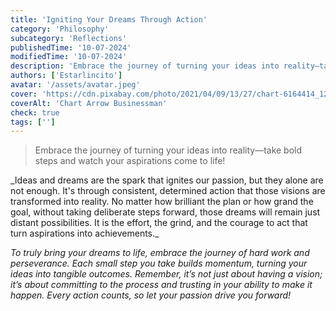 ```yaml
---
title: 'Igniting Your Dreams Through Action'
category: 'Philosophy'
subcategory: 'Reflections'
publishedTime: '10-07-2024'
modifiedTime: '10-07-2024'
description: 'Embrace the journey of turning your ideas into reality—take bold steps and watch your aspirations come to life!'
authors: ['Estarlincito']
avatar: '/assets/avatar.jpeg'
cover: 'https://cdn.pixabay.com/photo/2021/04/09/13/27/chart-6164414_1280.png'
coverAlt: 'Chart Arrow Businessman'
check: true
tags: ['']
---
```


<Introduction>

> Embrace the journey of turning your ideas into reality—take bold steps and watch your aspirations come to life!

</Introduction>

<Contents>
  _Ideas and dreams are the spark that ignites our passion, but they alone are
  not enough. It's through consistent, determined action that those visions are
  transformed into reality. No matter how brilliant the plan or how grand the
  goal, without taking deliberate steps forward, those dreams will remain just
  distant possibilities. It is the effort, the grind, and the courage to act
  that turn aspirations into achievements._

_To truly bring your dreams to life, embrace the journey of hard work and perseverance. Each small step you take builds momentum, turning your ideas into tangible outcomes. Remember, it’s not just about having a vision; it’s about committing to the process and trusting in your ability to make it happen. Every action counts, so let your passion drive you forward!_

</Contents>
